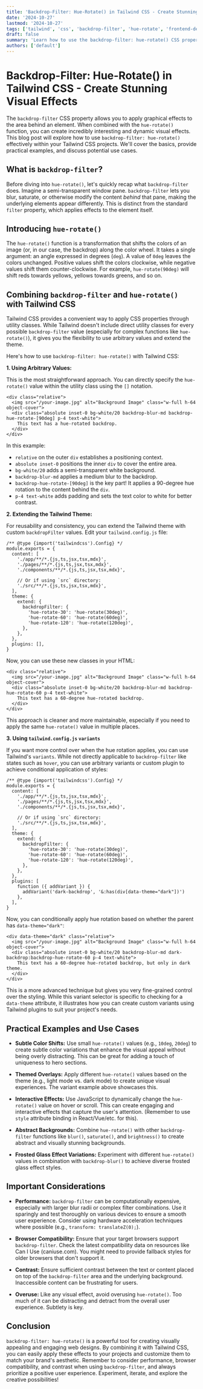 ```yaml
---
title: 'Backdrop-Filter: Hue-Rotate() in Tailwind CSS - Create Stunning Visual Effects'
date: '2024-10-27'
lastmod: '2024-10-27'
tags: ['tailwind', 'css', 'backdrop-filter', 'hue-rotate', 'frontend-development', 'visual-effects']
draft: false
summary: 'Learn how to use the backdrop-filter: hue-rotate() CSS property with Tailwind CSS to create mesmerizing visual effects. This comprehensive guide provides practical examples and explains the underlying principles.'
authors: ['default']
---
```


# Backdrop-Filter: Hue-Rotate() in Tailwind CSS - Create Stunning Visual Effects

The `backdrop-filter` CSS property allows you to apply graphical effects to the area behind an element. When combined with the `hue-rotate()` function, you can create incredibly interesting and dynamic visual effects. This blog post will explore how to use `backdrop-filter: hue-rotate()` effectively within your Tailwind CSS projects. We'll cover the basics, provide practical examples, and discuss potential use cases.

## What is `backdrop-filter`?

Before diving into `hue-rotate()`, let's quickly recap what `backdrop-filter` does. Imagine a semi-transparent window pane. `backdrop-filter` lets you blur, saturate, or otherwise modify the content _behind_ that pane, making the underlying elements appear differently. This is distinct from the standard `filter` property, which applies effects to the element itself.

## Introducing `hue-rotate()`

The `hue-rotate()` function is a transformation that shifts the colors of an image (or, in our case, the backdrop) along the color wheel. It takes a single argument: an angle expressed in degrees (`deg`). A value of `0deg` leaves the colors unchanged. Positive values shift the colors clockwise, while negative values shift them counter-clockwise. For example, `hue-rotate(90deg)` will shift reds towards yellows, yellows towards greens, and so on.

## Combining `backdrop-filter` and `hue-rotate()` with Tailwind CSS

Tailwind CSS provides a convenient way to apply CSS properties through utility classes. While Tailwind doesn't include direct utility classes for every possible `backdrop-filter` value (especially for complex functions like `hue-rotate()`), it gives you the flexibility to use arbitrary values and extend the theme.

Here's how to use `backdrop-filter: hue-rotate()` with Tailwind CSS:

**1. Using Arbitrary Values:**

This is the most straightforward approach. You can directly specify the `hue-rotate()` value within the utility class using the `[]` notation.

```plaintext
<div class="relative">
  <img src="/your-image.jpg" alt="Background Image" class="w-full h-64 object-cover">
  <div class="absolute inset-0 bg-white/20 backdrop-blur-md backdrop-hue-rotate-[90deg] p-4 text-white">
    This text has a hue-rotated backdrop.
  </div>
</div>
```

In this example:

- `relative` on the outer `div` establishes a positioning context.
- `absolute inset-0` positions the inner `div` to cover the entire area.
- `bg-white/20` adds a semi-transparent white background.
- `backdrop-blur-md` applies a medium blur to the backdrop.
- `backdrop-hue-rotate-[90deg]` is the key part! It applies a 90-degree hue rotation to the content behind the `div`.
- `p-4 text-white` adds padding and sets the text color to white for better contrast.

**2. Extending the Tailwind Theme:**

For reusability and consistency, you can extend the Tailwind theme with custom `backdropFilter` values. Edit your `tailwind.config.js` file:

```plaintext
/** @type {import('tailwindcss').Config} */
module.exports = {
  content: [
    './app/**/*.{js,ts,jsx,tsx,mdx}',
    './pages/**/*.{js,ts,jsx,tsx,mdx}',
    './components/**/*.{js,ts,jsx,tsx,mdx}',

    // Or if using `src` directory:
    './src/**/*.{js,ts,jsx,tsx,mdx}',
  ],
  theme: {
    extend: {
      backdropFilter: {
        'hue-rotate-30': 'hue-rotate(30deg)',
        'hue-rotate-60': 'hue-rotate(60deg)',
        'hue-rotate-120': 'hue-rotate(120deg)',
      },
    },
  },
  plugins: [],
}
```

Now, you can use these new classes in your HTML:

```plaintext
<div class="relative">
  <img src="/your-image.jpg" alt="Background Image" class="w-full h-64 object-cover">
  <div class="absolute inset-0 bg-white/20 backdrop-blur-md backdrop-hue-rotate-60 p-4 text-white">
    This text has a 60-degree hue-rotated backdrop.
  </div>
</div>
```

This approach is cleaner and more maintainable, especially if you need to apply the same `hue-rotate()` value in multiple places.

**3. Using `tailwind.config.js` `variants`**

If you want more control over when the hue rotation applies, you can use Tailwind's `variants`. While not directly applicable to `backdrop-filter` like states such as `hover`, you can use arbitrary variants or custom plugin to achieve conditional application of styles:

```plaintext
/** @type {import('tailwindcss').Config} */
module.exports = {
  content: [
    './app/**/*.{js,ts,jsx,tsx,mdx}',
    './pages/**/*.{js,ts,jsx,tsx,mdx}',
    './components/**/*.{js,ts,jsx,tsx,mdx}',

    // Or if using `src` directory:
    './src/**/*.{js,ts,jsx,tsx,mdx}',
  ],
  theme: {
    extend: {
      backdropFilter: {
        'hue-rotate-30': 'hue-rotate(30deg)',
        'hue-rotate-60': 'hue-rotate(60deg)',
        'hue-rotate-120': 'hue-rotate(120deg)',
      },
    },
  },
  plugins: [
    function ({ addVariant }) {
      addVariant('dark-backdrop', '&:has(div[data-theme="dark"])')
    },
  ],
}
```

Now, you can conditionally apply hue rotation based on whether the parent has `data-theme="dark"`:

```plaintext
<div data-theme="dark" class="relative">
  <img src="/your-image.jpg" alt="Background Image" class="w-full h-64 object-cover">
  <div class="absolute inset-0 bg-white/20 backdrop-blur-md dark-backdrop:backdrop-hue-rotate-60 p-4 text-white">
    This text has a 60-degree hue-rotated backdrop, but only in dark theme.
  </div>
</div>
```

This is a more advanced technique but gives you very fine-grained control over the styling. While this variant selector is specific to checking for a `data-theme` attribute, it illustrates how you can create custom variants using Tailwind plugins to suit your project's needs.

## Practical Examples and Use Cases

- **Subtle Color Shifts:** Use small `hue-rotate()` values (e.g., `10deg`, `20deg`) to create subtle color variations that enhance the visual appeal without being overly distracting. This can be great for adding a touch of uniqueness to hero sections.

- **Themed Overlays:** Apply different `hue-rotate()` values based on the theme (e.g., light mode vs. dark mode) to create unique visual experiences. The variant example above showcases this.

- **Interactive Effects:** Use JavaScript to dynamically change the `hue-rotate()` value on hover or scroll. This can create engaging and interactive effects that capture the user's attention. (Remember to use `style` attribute binding in React/Vue/etc. for this).

- **Abstract Backgrounds:** Combine `hue-rotate()` with other `backdrop-filter` functions like `blur()`, `saturate()`, and `brightness()` to create abstract and visually stunning backgrounds.

- **Frosted Glass Effect Variations:** Experiment with different `hue-rotate()` values in combination with `backdrop-blur()` to achieve diverse frosted glass effect styles.

## Important Considerations

- **Performance:** `backdrop-filter` can be computationally expensive, especially with larger blur radii or complex filter combinations. Use it sparingly and test thoroughly on various devices to ensure a smooth user experience. Consider using hardware acceleration techniques where possible (e.g., `transform: translateZ(0);`).

- **Browser Compatibility:** Ensure that your target browsers support `backdrop-filter`. Check the latest compatibility data on resources like Can I Use (caniuse.com). You might need to provide fallback styles for older browsers that don't support it.

- **Contrast:** Ensure sufficient contrast between the text or content placed on top of the `backdrop-filter` area and the underlying background. Inaccessible content can be frustrating for users.

- **Overuse:** Like any visual effect, avoid overusing `hue-rotate()`. Too much of it can be distracting and detract from the overall user experience. Subtlety is key.

## Conclusion

`backdrop-filter: hue-rotate()` is a powerful tool for creating visually appealing and engaging web designs. By combining it with Tailwind CSS, you can easily apply these effects to your projects and customize them to match your brand's aesthetic. Remember to consider performance, browser compatibility, and contrast when using `backdrop-filter`, and always prioritize a positive user experience. Experiment, iterate, and explore the creative possibilities!
